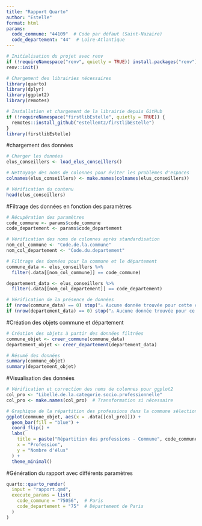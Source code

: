 ```yaml
---
title: "Rapport Quarto"
author: "Estelle"
format: html
params:
  code_commune: "44109"  # Code par défaut (Saint-Nazaire)
  code_departement: "44"  # Loire-Atlantique
---
```


```r
# Initialisation du projet avec renv
if (!requireNamespace("renv", quietly = TRUE)) install.packages("renv")
renv::init()

# Chargement des librairies nécessaires
library(quarto)
library(dplyr)
library(ggplot2)
library(remotes)

# Installation et chargement de la librairie depuis GitHub
if (!requireNamespace("firstlibEstelle", quietly = TRUE)) {
  remotes::install_github("estellemtz/firstlibEstelle")
}
library(firstlibEstelle)
```

#chargement des données 
```r
# Charger les données
elus_conseillers <- load_elus_conseillers()

# Nettoyage des noms de colonnes pour éviter les problèmes d'espaces
colnames(elus_conseillers) <- make.names(colnames(elus_conseillers))

# Vérification du contenu
head(elus_conseillers)

```

#Filtrage des données en fonction des paramètres
```r
# Récupération des paramètres
code_commune <- params$code_commune
code_departement <- params$code_departement

# Vérification des noms de colonnes après standardisation
nom_col_commune <- "Code.de.la.commune"
nom_col_departement <- "Code.du.departement"

# Filtrage des données pour la commune et le département
commune_data <- elus_conseillers %>%
  filter(.data[[nom_col_commune]] == code_commune)

departement_data <- elus_conseillers %>%
  filter(.data[[nom_col_departement]] == code_departement)

# Vérification de la présence de données
if (nrow(commune_data) == 0) stop("⚠ Aucune donnée trouvée pour cette commune.")
if (nrow(departement_data) == 0) stop("⚠ Aucune donnée trouvée pour ce département.")

```

#Création des objets commune et département
```r
# Création des objets à partir des données filtrées
commune_objet <- creer_commune(commune_data)
departement_objet <- creer_departement(departement_data)

# Résumé des données
summary(commune_objet)
summary(departement_objet)

```

#Visualisation des données
```r
# Vérification et correction des noms de colonnes pour ggplot2
col_pro <- "Libellé.de.la.categorie.socio.professionnelle"
col_pro <- make.names(col_pro)  # Transformation si nécessaire

# Graphique de la répartition des professions dans la commune sélectionnée
ggplot(commune_objet, aes(x = .data[[col_pro]])) +
  geom_bar(fill = "blue") +
  coord_flip() +
  labs(
    title = paste("Répartition des professions - Commune", code_commune),
    x = "Profession",
    y = "Nombre d'élus"
  ) +
  theme_minimal()

```

#Génération du rapport avec différents paramètres

```r
quarto::quarto_render(
  input = "rapport.qmd",
  execute_params = list(
    code_commune = "75056",  # Paris
    code_departement = "75"  # Département de Paris
  )
)


```

